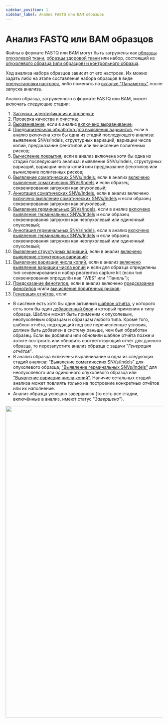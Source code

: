 ```yaml
---
sidebar_position: 1
sidebar_label: Анализ FASTQ или BAM образцов
---
```


# Анализ FASTQ или BAM образцов

Файлы в формате FASTQ или BAM могут быть загружены как
[образцы опухолевой ткани](/uploading-samples/tumor-only/upload-for-new-patient),
[образцы здоровой ткани](/uploading-samples/normal-sample/upload-for-new-patient) или набор,
состоящий
из [опухолевого образца (или образцов) и контрольного образца](/uploading-samples/tumor-normal/upload-for-new-patient).

Ход анализа набора образцов зависит от его настроек. Их можно задать либо на этапе составления набора образцов
в виде [предустановки настроек](/settings/settings/settings), либо поменять
на [вкладке "Параметры"](/results/parameters) после запуска анализа.

Анализ образца, загруженного в формате FASTQ или BAM, может включать следующие стадии:
1. [Загрузка, идентификация и проверка](/results/workflow-details/fastq-analysis/upload-identify-verify);
2. [Проверка качества и очистка](/results/workflow-details/fastq-analysis/check-quality-and-cleanup);
3. [Выравнивание](/results/workflow-details/fastq-analysis/alignment), если в
анализ [включено выравнивание](/settings/settings/alignment-settings);
4. [Предварительная обработка для выявления вариантов](/results/workflow-details/fastq-analysis/variant-discovery-preprocessing),
если в анализ включена хотя бы одна из стадий последующего анализа: выявление SNVs/Indels, структурных вариаций,
вариации числа копий, предсказание фенотипов или вычисление полигенных рисков;
5. [Вычисление покрытия](/results/workflow-details/fastq-analysis/calculate-coverage), если в анализ включена
хотя бы одна из стадий последующего анализа: выявление SNVs/Indels, структурных вариаций,
вариации числа копий или предсказание фенотипов или вычисление полигенных рисков;
6. [Выявление соматических SNVs/Indels](/results/workflow-details/fastq-analysis/somatic-snvs-indels#somatic-variants-discovery),
если в анализ [включено выявление соматических SNVs/Indels](/settings/settings/variant-discovery-settings#somatic-snvs-discovery)
и если образец секвенирования загружен как опухолевый;
7. [Аннотация соматических SNVs/Indels](/results/workflow-details/fastq-analysis/somatic-snvs-indels#annotate-variants),
если в анализ включено [включено выявление соматических SNVs/Indels](/settings/settings/variant-discovery-settings#somatic-snvs-discovery)
и если образец секвенирования загружен как опухолевый;
8. [Выявление герминальных SNVs/Indels](/results/workflow-details/fastq-analysis/germline-snvs-indels#germline-variants-discovery),
если в анализ [включено выявление герминальных SNVs/Indels](/settings/settings/variant-discovery-settings#germline-snvs-discovery)
и если образец секвенирования загружен как неопухолевый или одиночный опухолевый;
7. [Аннотация герминальных SNVs/Indels](/results/workflow-details/fastq-analysis/germline-snvs-indels#annotate-variants),
если в анализ [включено выявление герминальных SNVs/Indels](/settings/settings/variant-discovery-settings#germline-snvs-discovery)
и если образец секвенирования загружен как неопухолевый или одиночный опухолевый;
8. [Выявление структурных вариаций](/results/workflow-details/fastq-analysis/structural-variations), если в
анализ [включено выявление структурных вариаций](/settings/settings/variant-discovery-settings#sv-discovery);
9. [Выявление вариации числа копий](/results/workflow-details/fastq-analysis/cnv-discovery), если в
анализ [включено выявление вариации числа копий](/settings/settings/variant-discovery-settings#cnv-discovery) и
если для образца определены тип секвенирования и набор реагентов capture kit
(если тип секвенирования определён как "WES" или "Панель");
10. [Предсказание фенотипов](/results/workflow-details/fastq-analysis/phenotypes), если в анализ
включено [предсказание фенотипов](/settings/settings/variant-discovery-settings#enable-phenotype-prediction)
и/или [вычисление полигенных рисков](/settings/settings/variant-discovery-settings#polygenic-risk-scores-calculation);
11. [Генерация отчётов](/results/workflow-details/fastq-analysis/report-generation), если:
- В системе есть хотя бы один активный [шаблон отчёта](/settings/report-templates/report-templates), у
которого есть хотя бы один [добавленный блок](/settings/report-templates/report-templates#add-block) и
который применим к типу образца. Шаблон может быть применим к опухолевым, неопухолевым образцам и
образцам любого типа. Кроме того, шаблон отчёта, подходящий под все перечисленные условия, должен
быть добавлен в систему раньше, чем был обработан образец. Если вы добавили или обновили шаблон
отчёта позже и хотите построить или обновить соответствующий отчёт для данного образца, то перезапустите
анализ образца с задачи "*Генерация отчётов*".
- В анализ образца включены выравнивание и одна из следующих стадий
анализа: ["Выявление соматических SNVs/Indels"](/results/workflow-details/fastq-analysis/somatic-snvs-indels)
для опухолевого
образца; ["Выявление герминальных SNVs/Indels"](/results/workflow-details/fastq-analysis/germline-snvs-indels)
для неопухолевого или одиночного опухолевого образца
или ["Выявление вариации числа копий"](/results/workflow-details/fastq-analysis/cnv-discovery).
Наличие остальных стадий анализа может повлиять только на построение конкретных отчётов или их наполнение.
- Анализ образца успешно завершился (то есть все стадии, включённые в анализ, имеют статус "*Завершено*").

<p align="center">
<img src={require('/img/rus/fq_pipeline.png').default} width="1000"/>
</p>
